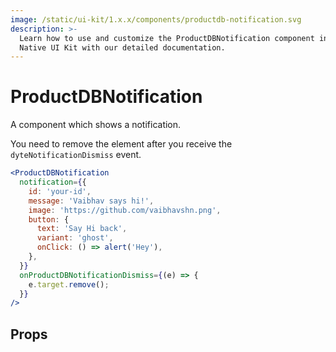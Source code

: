 ```yaml
---
image: /static/ui-kit/1.x.x/components/productdb-notification.svg
description: >-
  Learn how to use and customize the ProductDBNotification component in ProductDB's React
  Native UI Kit with our detailed documentation.
---
```


# ProductDBNotification

A component which shows a notification.

You need to remove the element after you receive the `dyteNotificationDismiss`
event.

```jsx
<ProductDBNotification
  notification={{
    id: 'your-id',
    message: 'Vaibhav says hi!',
    image: 'https://github.com/vaibhavshn.png',
    button: {
      text: 'Say Hi back',
      variant: 'ghost',
      onClick: () => alert('Hey'),
    },
  }}
  onProductDBNotificationDismiss={(e) => {
    e.target.remove();
  }}
/>
```

## Props

<PropsTable of="productdb-notification" />

<head>
  <title>React Native UI Kit ProductDBNotification</title>
</head>
